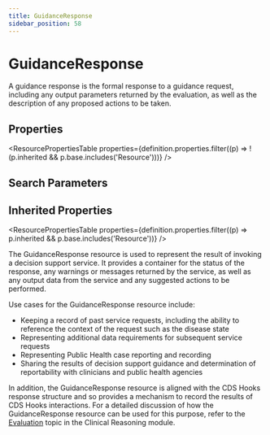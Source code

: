 ```yaml
---
title: GuidanceResponse
sidebar_position: 58
---
```



# GuidanceResponse

A guidance response is the formal response to a guidance request, including any output parameters returned by the evaluation, as well as the description of any proposed actions to be taken.

<Tabs queryString="section">
  <TabItem value="schema" label="Schema" default>

## Properties

<ResourcePropertiesTable
  properties={definition.properties.filter((p) => !(p.inherited && p.base.includes('Resource')))}
/>

## Search Parameters

<SearchParamsTable searchParams={definition.searchParameters} />

## Inherited Properties

<ResourcePropertiesTable properties={definition.properties.filter((p) => p.inherited && p.base.includes('Resource'))} />

  </TabItem>
<TabItem value="usage" label="Usage">
<div> <a name="bnc"></a>  <p>The <Link to="/docs/api/fhir/resources/guidanceresponse">GuidanceResponse</Link> resource is used to represent the result of invoking a decision support service. It provides a container for the status of the response, any warnings or messages returned by the service, as well as any output data from the service and any suggested actions to be performed.</p>  <p>Use cases for the <Link to="/docs/api/fhir/resources/guidanceresponse">GuidanceResponse</Link> resource include:</p>  <ul>  <li>Keeping a record of past service requests, including the ability to reference the context of the request such as the disease state</li>  <li>Representing additional data requirements for subsequent service requests</li>  <li>Representing Public Health case reporting and recording</li>  <li>Sharing the results of decision support guidance and determination of reportability with clinicians and public health agencies</li> </ul>  <p>In addition, the <Link to="/docs/api/fhir/resources/guidanceresponse">GuidanceResponse</Link> resource is aligned with the CDS Hooks response structure and so provides a mechanism to record the results of CDS Hooks interactions. For a detailed discussion of how the <Link to="/docs/api/fhir/resources/guidanceresponse">GuidanceResponse</Link> resource can be used for this purpose, refer to the <a href="https://www.hl7.org/fhir/clinicalreasoning-cds-on-fhir.html#evaluation">Evaluation</a> topic in the Clinical Reasoning module.</p>  </div>
</TabItem>

</Tabs>
